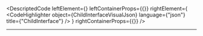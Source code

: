 
<DescriptedCode
  leftElement={<ChildInterfaceDesc />}
  leftContainerProps={{}}
  rightElement={
    <CodeHighlighter
      object={ChildInterfaceVisualJson}
      language={"json"}
      title={"ChildInterface"}
    />
  }
  rightContainerProps={{}}
/>

---

